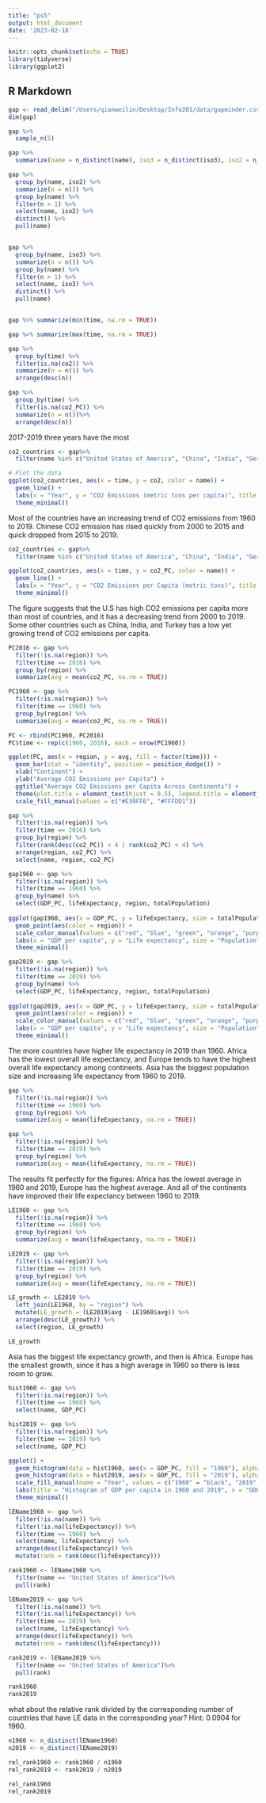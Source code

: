 ```yaml
---
title: "ps5"
output: html_document
date: '2023-02-18'
---
```


```r
knitr::opts_chunk$set(echo = TRUE)
library(tidyverse)
library(ggplot2)
```

## R Markdown


```r
gap <- read_delim("/Users/qianweilin/Desktop/Info201/data/gapminder.csv")
dim(gap)

gap %>%
  sample_n(5)

```

```r
gap %>%
  summarize(name = n_distinct(name), iso3 = n_distinct(iso3), iso2 = n_distinct(iso2))

gap %>%
  group_by(name, iso2) %>%
  summarize(n = n()) %>%
  group_by(name) %>%
  filter(n > 1) %>%
  select(name, iso2) %>%
  distinct() %>%
  pull(name)


gap %>%
  group_by(name, iso3) %>%
  summarize(n = n()) %>%
  group_by(name) %>%
  filter(n > 1) %>%
  select(name, iso3) %>%
  distinct() %>%
  pull(name)


gap %>% summarize(min(time, na.rm = TRUE))

gap %>% summarize(max(time, na.rm = TRUE))
```
```r
gap %>% 
  group_by(time) %>%
  filter(is.na(co2)) %>%
  summarize(n = n()) %>%
  arrange(desc(n))

gap %>% 
  group_by(time) %>%
  filter(is.na(co2_PC)) %>%
  summarize(n = n())%>%
  arrange(desc(n))
```
2017-2019 three years have the most 

```r
co2_countries <- gap%>% 
  filter(name %in% c("United States of America", "China", "India", "Germany", "Turkey"))

# Plot the data
ggplot(co2_countries, aes(x = time, y = co2, color = name)) + 
  geom_line() +
  labs(x = "Year", y = "CO2 Emissions (metric tons per capita)", title = "CO2 Emissions for Selected Countries") +
  theme_minimal()
```
Most of the countries have an increasing trend of CO2 emissions from 1960 to 2019. Chinese CO2 emission has rised quickly from 2000 to 2015 and quick dropped from 2015 to 2019.

```r
co2_countries <- gap%>% 
  filter(name %in% c("United States of America", "China", "India", "Germany", "Turkey"))

ggplot(co2_countries, aes(x = time, y = co2_PC, color = name)) + 
  geom_line() +
  labs(x = "Year", y = "CO2 Emissions per Capita (metric tons)", title = "CO2 Emissions for Selected Countries") +
  theme_minimal()
```
The figure suggests that the U.S has high CO2 emissions per capita more than most of countries, and it has a decreasing trend from 2000 to 2019. Some other countries such as China, India, and Turkey has a low yet growing trend of CO2 emissions per capita.

```r
PC2016 <- gap %>%
  filter(!is.na(region)) %>%
  filter(time == 2016) %>%
  group_by(region) %>%
  summarize(avg = mean(co2_PC, na.rm = TRUE))

PC1960 <- gap %>%
  filter(!is.na(region)) %>%
  filter(time == 1960) %>%
  group_by(region) %>%
  summarize(avg = mean(co2_PC, na.rm = TRUE))

PC <- rbind(PC1960, PC2016)
PC$time <- rep(c(1960, 2016), each = nrow(PC1960))

ggplot(PC, aes(x = region, y = avg, fill = factor(time))) +
  geom_bar(stat = "identity", position = position_dodge()) +
  xlab("Continent") +
  ylab("Average CO2 Emissions per Capita") +
  ggtitle("Average CO2 Emissions per Capita Across Continents") +
  theme(plot.title = element_text(hjust = 0.5), legend.title = element_blank()) +
  scale_fill_manual(values = c("#E39FF6", "#FFFDD1"))
```
```r
gap %>%
  filter(!is.na(region)) %>%
  filter(time == 2016) %>%
  group_by(region) %>%
  filter(rank(desc(co2_PC)) < 4 | rank(co2_PC) < 4) %>%
  arrange(region, co2_PC) %>%
  select(name, region, co2_PC)
```

```r
gap1960 <- gap %>%
  filter(!is.na(region)) %>%
  filter(time == 1960) %>%
  group_by(name) %>%
  select(GDP_PC, lifeExpectancy, region, totalPopulation)
  
ggplot(gap1960, aes(x = GDP_PC, y = lifeExpectancy, size = totalPopulation)) +
  geom_point(aes(color = region)) +
  scale_color_manual(values = c("red", "blue", "green", "orange", "purple")) +
  labs(x = "GDP per capita", y = "Life expectancy", size = "Population", color = "region") +
  theme_minimal()

gap2019 <- gap %>%
  filter(!is.na(region)) %>%
  filter(time == 2019) %>%
  group_by(name) %>%
  select(GDP_PC, lifeExpectancy, region, totalPopulation)
  
ggplot(gap2019, aes(x = GDP_PC, y = lifeExpectancy, size = totalPopulation)) +
  geom_point(aes(color = region)) +
  scale_color_manual(values = c("red", "blue", "green", "orange", "purple")) +
  labs(x = "GDP per capita", y = "Life expectancy", size = "Population", color = "region") +
  theme_minimal()
```
The more countries have higher life expectancy in 2019 than 1960. Africa has the lowest overall life expectancy, and Europe tends to have the highest overall life expectancy among continents. Asia has the biggest population size and increasing life expectancy from 1960 to 2019.

```r
gap %>%
  filter(!is.na(region)) %>%
  filter(time == 1960) %>%
  group_by(region) %>%
  summarize(avg = mean(lifeExpectancy, na.rm = TRUE))

gap %>%
  filter(!is.na(region)) %>%
  filter(time == 2019) %>%
  group_by(region) %>%
  summarize(avg = mean(lifeExpectancy, na.rm = TRUE))
```
The results fit perfectly for the figures: Africa has the lowest average in 1960 and 2019, Europe has the highest average. And all of the continents have improved their life expectancy between 1960 to 2019.


 
```r
LE1960 <- gap %>%
  filter(!is.na(region)) %>%
  filter(time == 1960) %>%
  group_by(region) %>%
  summarize(avg = mean(lifeExpectancy, na.rm = TRUE))

LE2019 <- gap %>%
  filter(!is.na(region)) %>%
  filter(time == 2019) %>%
  group_by(region) %>%
  summarize(avg = mean(lifeExpectancy, na.rm = TRUE))

LE_growth <- LE2019 %>%
  left_join(LE1960, by = "region") %>%
  mutate(LE_growth = (LE2019$avg - LE1960$avg)) %>%
  arrange(desc(LE_growth)) %>%
  select(region, LE_growth)

LE_growth
```
Asia has the biggest life expectancy growth, and then is Africa. Europe has the smallest growth, since it has a high average in 1960 so there is less room to grow.


```r
hist1960 <- gap %>%
  filter(!is.na(region)) %>%
  filter(time == 1960) %>%
  select(name, GDP_PC)

hist2019 <- gap %>%
  filter(!is.na(region)) %>%
  filter(time == 2019) %>%
  select(name, GDP_PC)

ggplot() +
  geom_histogram(data = hist1960, aes(x = GDP_PC, fill = "1960"), alpha = 0.5, binwidth = 1000) +
  geom_histogram(data = hist2019, aes(x = GDP_PC, fill = "2019"), alpha = 0.5, binwidth = 1000) +
  scale_fill_manual(name = "Year", values = c("1960" = "black", "2019" = "red")) +
  labs(title = "Histogram of GDP per capita in 1960 and 2019", x = "GDP per capita", y = "Frequency") +
  theme_minimal()
```

```r
lEName1960 <- gap %>%
  filter(!is.na(name)) %>%
  filter(!is.na(lifeExpectancy)) %>%
  filter(time == 1960) %>%
  select(name, lifeExpectancy) %>%
  arrange(desc(lifeExpectancy)) %>%
  mutate(rank = rank(desc(lifeExpectancy)))

rank1960 <- lEName1960 %>%
  filter(name == "United States of America")%>%
  pull(rank)

lEName2019 <- gap %>%
  filter(!is.na(name)) %>%
  filter(!is.na(lifeExpectancy)) %>%
  filter(time == 2019) %>%
  select(name, lifeExpectancy) %>%
  arrange(desc(lifeExpectancy)) %>%
  mutate(rank = rank(desc(lifeExpectancy)))

rank2019 <- lEName2019 %>%
  filter(name == "United States of America")%>%
  pull(rank)

rank1960
rank2019
```
what about the relative rank divided by the corresponding number of countries that have LE data in the corresponding year?
Hint: 0.0904 for 1960.
```r
n1960 <- n_distinct(lEName1960)
n2019 <- n_distinct(lEName2019)

rel_rank1960 <- rank1960 / n1960
rel_rank2019 <- rank2019 / n2019

rel_rank1960
rel_rank2019
```




